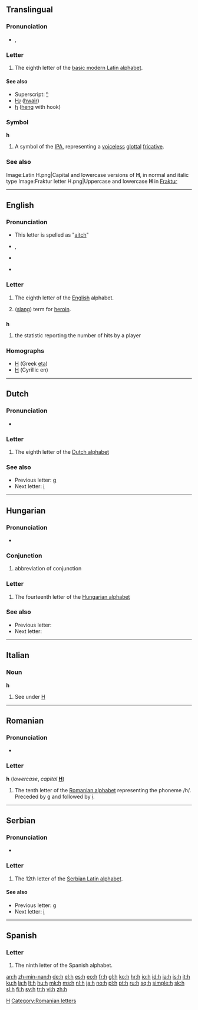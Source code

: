 {{Basic Latin character info|image=[[Image:Letter h.svg|50px]]|name=LATIN SMALL LETTER H|hex=68}}
{{also|Appendix:Variations of "h"}}
==Translingual==
{{wikipedia}}

===Pronunciation===
* {{IPA|/ɑː/|lang=mul}}, {{IPAchar|/h/}}

===Letter===
{{mul-letter|upper=H|lower=h|script=Latn}}

# The eighth letter of the [[Appendix:Latin script|basic modern Latin alphabet]].

====See also====
{{Latn-script}}
* Superscript: [[ʰ]]
* [[Ƕ]] ([[hwair]])
* [[ɧ]] ([[heng]] with hook)

===Symbol===
'''h'''

# A symbol of the [[IPA]], representing a [[voiceless]] [[glottal]] [[fricative]].

===See also===
{{Letter
|page=H
|NATO=Hotel
|Morse=····
|Character=H8
|Braille=⠓
}}
<gallery caption="Letter styles" perrow=3>
Image:Latin H.png|Capital and lowercase versions of '''H''', in normal and italic type
Image:Fraktur letter H.png|Uppercase and lowercase '''H''' in [[Fraktur]]
</gallery>

----

==English==

===Pronunciation===
* This letter is spelled as "[[aitch]]"
* {{sense|letter name}} {{IPA|/eɪtʃ/}}, {{SAMPA|/eItS/}}
* {{audio|En-us-h.ogg|Audio (US)}}
: {{audio|en-us-d.ogg|Audio (US)}}
: {{audio|en-uk-h.ogg|Audio (UK)}}
* {{sense|phoneme}} {{IPA|/h/|silent}}

===Letter===
{{infl|en|letter|lower case||upper case|H}}

# {{form of|lower case form|[[H]]}} The eighth letter of the [[English]] alphabet.
# ([[slang]]) term for [[heroin]].

==={{initialism}}===
'''h'''

# {{baseball}} the statistic reporting the number of hits by a player

===Homographs===
{{rfc-header|Homographs|lang=en}}
* [[Η]] (Greek [[eta]])
* [[Н]] (Cyrillic en)

[[Category:IPA symbols|H]]

----

==Dutch==

===Pronunciation===
* {{sense|letter name}} {{IPA|/ɦa/|lang=nl}}

===Letter===
{{infl|nl|letter|lower case||upper case|H}}

# The eighth letter of the [[Dutch alphabet]]

===See also===
* Previous letter: [[g#Dutch|g]]
* Next letter: [[i#Dutch|i]]

----

==Hungarian==

===Pronunciation===
* {{sense|letter name}} {{IPA|/ˈhaː/|lang=hu}}

===Conjunction===
{{infl|hu|conjunction}}

# {{text messaging|informal|lang=hu}} abbreviation of conjunction {{term|hogy||that|lang=hu}}

===Letter===
{{infl|hu|letter|lower case||upper case|H}}

# The fourteenth letter of the [[Hungarian alphabet]]

===See also===
* Previous letter: {{l|hu|gy}}
* Next letter: {{l|hu|i}}

----

==Italian==

===Noun===
'''h''' {{m|f|inv}}

# See under [[H#Italian|H]]

----

==Romanian==

===Pronunciation===
* {{IPA|/ha/|/haʃ/|lang=ro}}

===Letter===
'''h''' (''lowercase'', ''capital'' '''[[H]]''')

# The tenth letter of the [[Romanian alphabet]] representing the phoneme /h/. Preceded by [[g]] and followed by [[i]].

[[Category:Romanian letters]]

----

==Serbian==

===Pronunciation===
* {{qualifier|phoneme}} {{IPA|/x/|lang=sr}}

===Letter===
{{infl|sr|letter|lower case||upper case|H}}

# The 12th letter of the [[Serbian Latin alphabet]].

====See also====
* Previous letter: [[g#Serbian|g]]
* Next letter: [[i#Serbian|i]]

----

==Spanish==

===Letter===
{{infl|es|letter|lower case||upper case|H}}

# The ninth letter of the Spanish alphabet.

[[an:h]]
[[zh-min-nan:h]]
[[de:h]]
[[el:h]]
[[es:h]]
[[eo:h]]
[[fr:h]]
[[gl:h]]
[[ko:h]]
[[hr:h]]
[[io:h]]
[[id:h]]
[[ia:h]]
[[is:h]]
[[it:h]]
[[ku:h]]
[[la:h]]
[[lt:h]]
[[hu:h]]
[[mk:h]]
[[ms:h]]
[[nl:h]]
[[ja:h]]
[[no:h]]
[[pl:h]]
[[pt:h]]
[[ru:h]]
[[sq:h]]
[[simple:h]]
[[sk:h]]
[[sl:h]]
[[fi:h]]
[[sv:h]]
[[tr:h]]
[[vi:h]]
[[zh:h]]